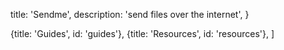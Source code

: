 
  title: 'Sendme',
  description:
    'send files over the internet',
}

  {title: 'Guides', id: 'guides'},
  {title: 'Resources', id: 'resources'},
]

<SendmePage />